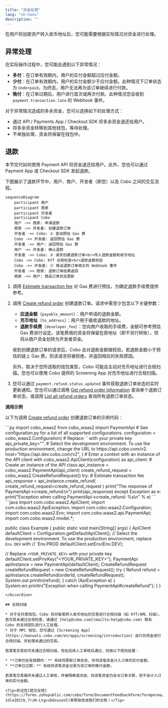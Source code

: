 ```yaml
---
title: "资金处理"
lang: "zh-hans"
description: ""
---
```

在用户将加密资产转入收币地址后，您可能需要根据实际情况对资金进行处理。

## 异常处理

在实际操作过程中，您可能会遇到以下异常情况：

* **多付**：在订单有效期内，用户的实付金额超过应付金额。  
* **少付**：在订单有效期内，用户的实付金额少于应付金额。此种情况下订单状态为 `Underpaid`，为终态，用户无法再为该订单继续进行付款。  
* **晚付**：在订单过期后，用户进行首次或再次付款。此种情况您会收到 `payment.transaction.late` 的 Webhook 事件。

对于异常情况造成的多余资金，您可以选择如下的处理方式：

* 通过 API / Payments App / Checkout SDK 将多余资金退还给用户。  
* 将多余资金转移到其他钱包，等待处理。  
* 不单独处理，资金将保留在钱包中。

## 退款

本节交代如何使用 Payment API 将资金退还给用户。此外，您也可以通过 Payment App 或 Checkout SDK 发起退款。

下图展示了退款环节中，用户、商户、开发者（即您）以及 Cobo 之间的交互流程。

```mermaid
sequenceDiagram
    participant 用户
    participant 商家
    participant 开发者
    participant Cobo
    用户 ->> 商家: 申请退款
    商家 ->> 开发者: 创建退款订单
    开发者 ->> Cobo: ① 查询预估 Gas 费
    Cobo ->> 开发者: 返回预估 Gas 费
    开发者 ->> 用户: 返回预估 Gas 费
    用户 ->> 开发者: 确认退款
    开发者 ->> Cobo: ② 请求创建退款订单<br>传入退款金额和收币地址
    Cobo ->> Cobo: KYT 合规检查<br>退款金额校验
    Cobo ->> 开发者: ③ 推送退款订单相关的 Webhook 事件
    开发者 ->> 商家: 退款订单结果返回
    商家 ->> 用户: 商品订单状态更新
```

1. 调用 [Estimate transaction fee](https://www.cobo.com/developers/v2/api-references/transactions/estimate-transaction-fee) 对 Gas 费进行预估，为确定退款手续费提供参考。  
2. 调用 [Create refund order](https://www.cobo.com/developers/v2/api-references/payment/create-refund-order) 创建退款订单。请求中需至少包含以下关键参数：  
   * **应退金额**（`payable_amount`）：用户申请的退款金额。  
   * **充币地址**（`to_address`）：用户用于接收退款的地址。  
   * **退款手续费**（`developer_fee`）：您向商户收取的手续费，金额可参考预估 Gas 费进行设定。该笔费用的资金将保留在原地址（即不另行转账），但将从商户资金划转为开发者资金。

   收到创建退款订单的请求后，Cobo 会对退款金额做校验，若退款金额小于预估的链上 Gas 费，则该请求将被拒绝，并返回相应的失败原因。  
  
   另外，取决于您所选取的钱包类型，Cobo 可能会主动对充币地址进行合规扫描。您也可以使用 Cobo 提供的 Screening App 对充币地址进行合规扫描。

3. 您可以通过 `payment.refund.status.updated` 事件获取退款订单状态的实时更新通知。您也可以通过调用 [Get refund order information](https://www.cobo.com/developers/v2/api-references/payment/get-refund-order-information) 查询单个退款订单状态，或调用 [List all refund orders](https://www.cobo.com/developers/v2/api-references/payment/list-all-refund-orders) 查询所有退款订单状态。
  
**调用示例**

以下为调用 [Create refund order](https://www.cobo.com/developers/v2/api-references/payment/create-refund-order) 创建退款订单的示例代码：

<Accordion title="Sample code in Python">
```py
import cobo_waas2
from cobo_waas2 import PaymentApi
# See configuration.py for a list of all supported configurations.
configuration = cobo_waas2.Configuration(
   # Replace `<YOUR_PRIVATE_KEY>` with your private key
   api_private_key="<YOUR_PRIVATE_KEY>",
   # Select the development environment. To use the production environment, change the URL to https://api.cobo.com/v2.
   host="https://api.dev.cobo.com/v2",
)
# Enter a context with an instance of the API client
with cobo_waas2.ApiClient(configuration) as api_client:
   # Create an instance of the API class
   api_instance = cobo_waas2.PaymentApi(api_client)
   create_refund_request = cobo_waas2.CreateRefundRequest()
   try:
       # Estimate transaction fee
       api_response = api_instance.create_refund(
           create_refund_request=create_refund_request
       )
       print("The response of PaymentApi->create_refund:\n")
       print(api_response)
   except Exception as e:
       print("Exception when calling PaymentApi->create_refund: %s\n" % e)
```
</Accordion>

<Accordion title="Sample code in Java">
```java
import com.cobo.waas2.ApiClient;
import com.cobo.waas2.ApiException;
import com.cobo.waas2.Configuration;
import com.cobo.waas2.Env;
import com.cobo.waas2.api.PaymentApi;
import com.cobo.waas2.model.*;


public class Example {
 public static void main(String[] args) {
   ApiClient defaultClient = Configuration.getDefaultApiClient();
   // Select the development environment. To use the production environment, replace `Env.DEV` with
   // `Env.PROD
   defaultClient.setEnv(Env.DEV);


   // Replace `<YOUR_PRIVATE_KEY>` with your private key
   defaultClient.setPrivKey("<YOUR_PRIVATE_KEY>");
   PaymentApi apiInstance = new PaymentApi(defaultClient);
   CreateRefundRequest createRefundRequest = new CreateRefundRequest();
   try {
          Refund refund = apiInstance.createRefund(orderId, createRefundRequest);
          System.out.println(refund);
   } catch (ApiException e) {
     System.err.println("Exception when calling PaymentApi#createRefund");
   }
 }
```
</Accordion>

## 合规扫描

* 对于全托管钱包，Cobo 将对每笔转入收币地址的交易进行合规扫描（如 KYT/AML 扫描）。若交易未通过合规检查，请通过 [help@cobo.com](mailto:help@cobo.com) 联系 Cobo 的支持团队进行人工处理。  
* 对于 MPC 钱包，您可通过 [Screening App](https://manuals.cobo.com/en/apps/screening/introduction) 自行对资金进行合规扫描，并处理未通过的交易。

若某笔交易初次未通过合规扫描，但在后续人工审核后通过，则按以下规则处理：

* **订单仍在有效期内：** 系统将更新订单状态，并将该笔资金计入订单的实付金额。  
* **订单已过期：** 系统将该笔资金记录为该订单的晚付金额。

若某笔交易最终未通过人工审核，并被隔离或冻结，则该笔资金仍会与订单关联，但不会计入订单的实付金额。

<Tip>欢迎您[提交反馈](https://forms.zohopublic.com/cobo/form/DocumentFeedbackForm/formperma/QvLOhxJv1_JMsJ-1dleZ8Itb_7rzN-LtgvsDdxosoVI)来帮助改进我们的文档！</Tip>